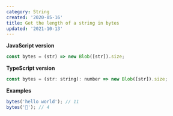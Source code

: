 ```yaml
---
category: String
created: '2020-05-16'
title: Get the length of a string in bytes
updated: '2021-10-13'
---
```


**JavaScript version**

```js
const bytes = (str) => new Blob([str]).size;
```

**TypeScript version**

```js
const bytes = (str: string): number => new Blob([str]).size;
```

**Examples**

```js
bytes('hello world'); // 11
bytes('🎉'); // 4
```
